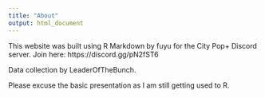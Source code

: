 ```yaml
---
title: "About"
output: html_document
---
```


This website was built using R Markdown by fuyu for the City Pop+ Discord server. Join here: https://discord.gg/pN2fST6

Data collection by LeaderOfTheBunch.

Please excuse the basic presentation as I am still getting used to R.